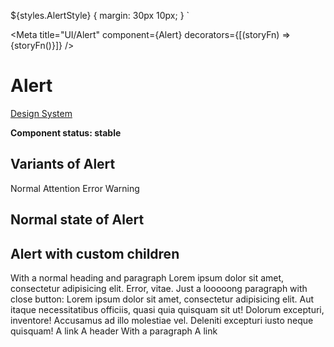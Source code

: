 
  ${styles.AlertStyle} {
    margin: 30px 10px;
  }
`

<Meta
  title="UI/Alert"
  component={Alert}
  decorators={[(storyFn) => <Decorator>{storyFn()}</Decorator>]}
/>

# Alert

[Design System](https://designsystem.amsterdam.nl/7awj1hc9f/p/901ede-alert)

**Component status: stable**

## Variants of Alert

<Preview>
  <Story name="Variants">
    <React.Fragment>
      <Alert>Normal</Alert>
      <Alert level="attention">Attention</Alert>
      <Alert level="error">Error</Alert>
      <Alert level="warning">Warning</Alert>
    </React.Fragment>
  </Story>
</Preview>

## Normal state of Alert

<Preview>
  <Story name="Normal State">
    <React.Fragment>
      <Alert
        level="normal"
        heading="With a heading and content"
        content="Lorem ipsum dolor sit amet, consectetur adipisicing elit. Error, vitae."
      />
      <Alert
        dismissible
        level="attention"
        content="Without header, with close button"
      />
      <Alert
        dismissible
        level="warning"
        heading="With a heading, content and close button"
        content="Lorem ipsum dolor sit amet, consectetur adipisicing elit. Error, vitae."
      />
      <Alert
        dismissible
        level="error"
        heading="With a heading, content and close button"
        content="Lorem ipsum dolor sit amet, consectetur adipisicing elit. Error, vitae."
      />
    </React.Fragment>
  </Story>
</Preview>

## Alert with custom children

<Preview>
  <Story name="With Custom Children">
    <React.Fragment>
      <Alert level="warning" dismissible>
        <Heading>With a normal heading and paragraph</Heading>
        <Paragraph>
          Lorem ipsum dolor sit amet, consectetur adipisicing elit. Error,
          vitae.
        </Paragraph>
      </Alert>
      <Alert level="attention" dismissible>
        <Paragraph>
          Just a looooong paragraph with close button: Lorem ipsum dolor sit
          amet, consectetur adipisicing elit. Aut itaque necessitatibus
          officiis, quasi quia quisquam sit ut! Dolorum excepturi, inventore!
          Accusamus ad illo molestiae vel. Deleniti excepturi iusto neque
          quisquam!
        </Paragraph>
        <Link href="/" variant="with-chevron" darkBackground>
          A link
        </Link>
      </Alert>
      <Alert level="error" dismissible>
        <Heading as="h3">A header</Heading>
        <Paragraph>With a paragraph</Paragraph>
        <Link href="/" variant="with-chevron" darkBackground>
          A link
        </Link>
      </Alert>
    </React.Fragment>
  </Story>
</Preview>
